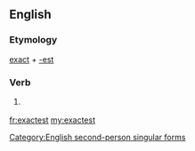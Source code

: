 ==English==

===Etymology===
[[exact]] + [[-est]]

===Verb===
{{en-verb form}}

# {{context|archaic}} {{form of|Second-person singular simple present form|exact}}

[[Category:English second-person singular forms]]

[[fr:exactest]]
[[my:exactest]]